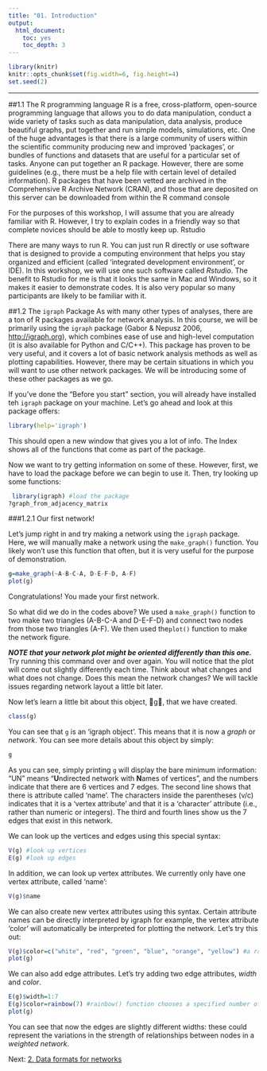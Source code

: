 ```yaml
---
title: "01. Introduction"
output: 
  html_document:
    toc: yes
    toc_depth: 3
---
```

```r
library(knitr)
knitr::opts_chunk$set(fig.width=6, fig.height=4)
set.seed(2)
```

-----

##1.1 The R programming language
R is a free, cross-platform, open-source programming language that allows you to do data manipulation, conduct a wide variety of tasks such as data manipulation, data analysis, produce beautiful graphs, put together and run simple models, simulations, etc.
One of the huge advantages is that there is a large community of users within the scientific community producing new and improved ‘packages’, or bundles of functions and datasets that are useful for a particular set of tasks. Anyone can put together an R package. However, there are some guidelines (e.g., there must be a help file with certain level of detailed information). R packages that have been vetted are archived in the Comprehensive R Archive Network (CRAN), and those that are deposited on this server can be downloaded from within the R command console

For the purposes of this workshop, I will assume that you are already familiar with R. However, I try to explain codes in a friendly way so that complete novices should be able to mostly keep up.
Rstudio

There are many ways to run R. You can just run R directly or use software that is designed to provide a computing environment that helps you stay organized and efficient (called ‘integrated development environment’, or IDE). In this workshop, we will use one such software called *Rstudio*. The benefit to Rstudio for me is that it looks the same in Mac and Windows, so it makes it easier to demonstrate codes. It is also very popular so many participants are likely to be familiar with it.

##1.2 The `igraph` Package
As with many other types of analyses, there are a ton of R packages available for network analysis. In this course, we will be primarily using the `igraph` package (Gabor & Nepusz 2006, [http://igraph.org](http://igraph.org)), which combines ease of use and high-level computation (it is also available for Python and C/C++). This package has proven to be very useful, and it covers a lot of basic network analysis methods as well as plotting capabilities. However, there may be certain situations in which you will want to use other network packages. We will be introducing some of these other packages as we go.

If you've done the "Before you start" section, you will already have installed teh `igraph` package on your machine. Let's go ahead and look at this package offers:

```r
library(help='igraph')
```

This should open a new window that gives you a lot of info. The Index shows all of the functions that
come as part of the package.

Now we want to try getting information on some of these. However, first, we have to load the package before we can begin to use it. Then, try looking up some functions:

```r
 library(igraph) #load the package 
?graph_from_adjacency_matrix
```


###1.2.1 Our first network!

Let’s jump right in and try making a network using the `igraph` package. Here, we will manually make a network using the `make_graph()` function. You likely won’t use this function that often, but it is very useful for the purpose of demonstration.

```r
g=make_graph(~A-B-C-A, D-E-F-D, A-F) 
plot(g)
```

Congratulations! You made your first network.

So what did we do in the codes above? We used a `make_graph()` function to two make two triangles (A-B-C-A and D-E-F-D) and connect two nodes from those two triangles (A-F). We then used the`plot()` function to make the network figure.

***NOTE that your network plot might be oriented differently than this one.*** Try running this command over and over again. You will notice that the plot will come out slightly differently each time. Think about what changes and what does not change. Does this mean the network changes? We will tackle issues regarding network layout a little bit later.


Now let’s learn a little bit about this object, g, that we have created.

```r
class(g)
```
You can see that `g` is an ‘igraph object’. This means that it is now a *graph* or *network*. You can see more details about this object by simply:

```r
g
```

As you can see, simply printing `g` will display the bare minimum information: “UN” means “**U**ndirected network with **N**ames of vertices”, and the numbers indicate that there are 6 vertices and 7 edges. The second line shows that there is attribute called 'name'. The characters inside the parentheses (v/c) indicates that it is a ‘vertex attribute’ and that it is a ‘character’ attribute (i.e., rather than numeric or integers). The third and fourth lines show us the 7 edges that exist in this network.


We can look up the vertices and edges using this special syntax:
```r
V(g) #look up vertices 
E(g) #look up edges
```

In addition, we can look up vertex attributes. We currently only have one vertex attribute, called ‘name’:
```r
V(g)$name
```

We can also create new vertex attributes using this syntax. Certain attribute names can be directly interpreted by igraph for example, the vertex attribute ‘color’ will automatically be interpreted for plotting the network. Let’s try this out:

```r
V(g)$color=c("white", "red", "green", "blue", "orange", "yellow") #a random set of colors 
plot(g)
```

We can also add edge attributes. Let’s try adding two edge attributes, *width* and *color*.

```r
E(g)$width=1:7
E(g)$color=rainbow(7) #rainbow() function chooses a specified number of colors 
plot(g)
```

You can see that now the edges are slightly different widths: these could represent the variations in the strength of relationships between nodes in a *weighted network*.

Next: [2. Data formats for networks](02_dataformats.html)

